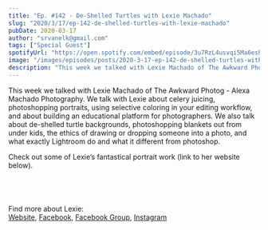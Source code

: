 ```yaml
---
title: "Ep. #142 - De-Shelled Turtles with Lexie Machado"
slug: "2020/3/17/ep-142-de-shelled-turtles-with-lexie-machado"
pubDate: 2020-03-17
author: "srvanelk@gmail.com"
tags: ["Special Guest"]
spotifyUrl: "https://open.spotify.com/embed/episode/3u7RzL4usvqi5Ma6eshWsd?utm_source=generator"
image: "/images/episodes/posts/2020-3-17-ep-142-de-shelled-turtles-with-lexie-machado/lexie_011.webp"
description: "This week we talked with Lexie Machado of The Awkward Photog - Alexa Machado Photography. We talk with Lexie about celery juicing, photoshopping portraits, using selective coloring in your editing workflow, and about building an educational platform for photographers. We also talk about de-shelled turtle backgrounds, photoshopping blankets out from under kids, the ethics of drawing or dropping someone into a photo, and what exactly Lightroom do and what it different from photoshop."
---
```


This week we talked with Lexie Machado of The Awkward Photog - Alexa Machado Photography. We talk with Lexie about celery juicing, photoshopping portraits, using selective coloring in your editing workflow, and about building an educational platform for photographers. We also talk about de-shelled turtle backgrounds, photoshopping blankets out from under kids, the ethics of drawing or dropping someone into a photo, and what exactly Lightroom do and what it different from photoshop.

Check out some of Lexie’s fantastical portrait work (link to her website below).

<figure>
  <img src="/images/episodes/posts/2020-3-17-ep-142-de-shelled-turtles-with-lexie-machado/07c9142c-215e-44eb-b397-3bd2b476266e_rw_1200.webp" alt="" />
</figure>
<figure>
  <img src="/images/episodes/posts/2020-3-17-ep-142-de-shelled-turtles-with-lexie-machado/mermaid1.webp" alt="" />
</figure>
<figure>
  <img src="/images/episodes/posts/2020-3-17-ep-142-de-shelled-turtles-with-lexie-machado/lexie_009.webp" alt="" />
</figure>
<figure>
  <img src="/images/episodes/posts/2020-3-17-ep-142-de-shelled-turtles-with-lexie-machado/lexie_002.webp" alt="" />
</figure>

Find more about Lexie:  
[Website](https://www.instagram.com/alexatheawkwardphotog/), [Facebook](https://www.facebook.com/A.M.photographygallery), [Facebook Group](https://www.facebook.com/groups/1795292953937595/), [Instagram](https://www.instagram.com/alexatheawkwardphotog/)
